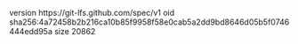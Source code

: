 version https://git-lfs.github.com/spec/v1
oid sha256:4a72458b2b216ca10b85f9958f58e0cab5a2dd9bd8646d05b5f0746444edd95a
size 20862
